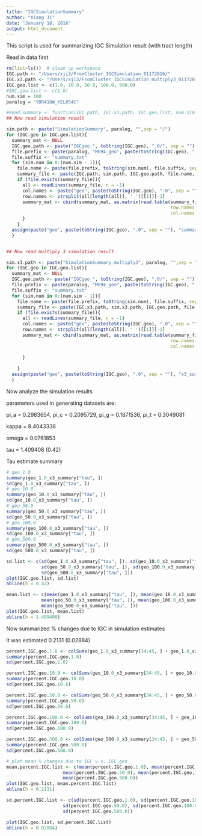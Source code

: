 ```yaml
---
title: "IGCSimulationSummary"
author: "Xiang Ji"
date: "January 18, 2016"
output: html_document
---
```


This script is used for summarizing IGC Simulation result (with tract length)

Read in data first
```r
rm(list=ls())  # clean up workspace
IGC.path <- "/Users/xji3/FromCluster_IGCSimulation_01172016/"
IGC.x3.path <- "/Users/xji3/FromCluster_IGCSimulation_multiply3_01172016/"
IGC.geo.list <- c(1.0, 10.0, 50.0, 100.0, 500.0)
#IGC.geo.list <- c(1.0)
num.sim = 100
paralog = "YDR418W_YEL054C"

#Read.summary <- function(IGC.path, IGC.x3.path, IGC.geo.list, num.sim = 100, paralog = "YDR418W_YEL054C"){
## Now read simulation result

sim.path <- paste("SimulationSummary", paralog, "",sep = "/")
for (IGC.geo in IGC.geo.list){
  summary_mat <- NULL
  IGC.geo.path <- paste("IGCgeo_", toString(IGC.geo), ".0/", sep = "")
  file.prefix <- paste(paralog, "MG94_geo", paste(toString(IGC.geo), ".0", sep = ""), "Sim", sep = "_")
  file.suffix <- "summary.txt"
  for (sim.num in 0:(num.sim - 1)){
    file.name <- paste(file.prefix, toString(sim.num), file.suffix, sep = "_")
    summary_file <- paste(IGC.path, sim.path, IGC.geo.path, file.name, sep = "")
    if (file.exists(summary_file)){
      all <- readLines(summary_file, n = -1)
      col.names <- paste("geo", paste(toString(IGC.geo), ".0", sep = ""), "sim", toString(sim.num), sep = "_")
      row.names <- strsplit(all[length(all)], ' ')[[1]][-1]
      summary_mat <- cbind(summary_mat, as.matrix(read.table(summary_file, 
                                                             row.names = row.names, 
                                                             col.names = col.names)))        
      }
    }
  assign(paste("geo", paste(toString(IGC.geo), ".0", sep = ""), "summary", sep = "_"), summary_mat)
  }


## Now read multiply 3 simulation result

sim.x3.path <- paste("SimulationSummary_multiply3", paralog, "",sep = "/")
for (IGC.geo in IGC.geo.list){
  summary_mat <- NULL
  IGC.geo.path <- paste("IGCgeo_", toString(IGC.geo), ".0/", sep = "")
  file.prefix <- paste(paralog, "MG94_geo", paste(toString(IGC.geo), ".0", sep = ""), "Sim", sep = "_")
  file.suffix <- "summary.txt"
  for (sim.num in 0:(num.sim - 1)){
    file.name <- paste(file.prefix, toString(sim.num), file.suffix, sep = "_")
    summary_file <- paste(IGC.x3.path, sim.x3.path, IGC.geo.path, file.name, sep = "")
    if (file.exists(summary_file)){
      all <- readLines(summary_file, n = -1)
      col.names <- paste("geo", paste(toString(IGC.geo), ".0", sep = ""), "sim", toString(sim.num), sep = "_")
      row.names <- strsplit(all[length(all)], ' ')[[1]][-1]
      summary_mat <- cbind(summary_mat, as.matrix(read.table(summary_file, 
                                                             row.names = row.names, 
                                                             col.names = col.names)))        
      
      }
    
    }
  assign(paste("geo", paste(toString(IGC.geo), ".0", sep = ""), "x3_summary", sep = "_"), summary_mat)
  }
```

Now analyze the simulation results

parameters used in generating datasets are:

pi_a = 0.2983654, pi_c = 0.2095729, pi_g = 0.1871536, pi_t = 0.3049081 

kappa = 8.4043336

omega = 0.0761853

tau = 1.409408  (0.42)

Tau estimate summary

```r
# geo_1.0
summary(geo_1.0_x3_summary["tau", ])
sd(geo_1.0_x3_summary["tau", ])
# geo_10.0
summary(geo_10.0_x3_summary["tau", ])
sd(geo_10.0_x3_summary["tau", ])
# geo_50.0
summary(geo_50.0_x3_summary["tau", ])
sd(geo_50.0_x3_summary["tau", ])
# geo_100.0
summary(geo_100.0_x3_summary["tau", ])
sd(geo_100.0_x3_summary["tau", ])
# geo_500.0
summary(geo_500.0_x3_summary["tau", ])
sd(geo_500.0_x3_summary["tau", ])

sd.list <- c(sd(geo_1.0_x3_summary["tau", ]), sd(geo_10.0_x3_summary["tau", ]),
             sd(geo_50.0_x3_summary["tau", ]), sd(geo_100.0_x3_summary["tau", ]),
             sd(geo_500.0_x3_summary["tau", ]))
plot(IGC.geo.list, sd.list)
abline(h = 0.42)

mean.list <- c(mean(geo_1.0_x3_summary["tau", ]), mean(geo_10.0_x3_summary["tau", ]),
             mean(geo_50.0_x3_summary["tau", ]), mean(geo_100.0_x3_summary["tau", ]),
             mean(geo_500.0_x3_summary["tau", ]))
plot(IGC.geo.list, mean.list)
abline(h = 1.409408)
```

Now summarized % changes due to IGC in simulation estimates

It was estimated 0.2131 (0.02884)
```r
percent.IGC.geo.1.0 <- colSums(geo_1.0_x3_summary[34:45, ] + geo_1.0_x3_summary[46:57, ]) / (colSums(geo_1.0_x3_summary[34:45, ] + geo_1.0_x3_summary[46:57, ] + geo_1.0_x3_summary[58:69, ]))
summary(percent.IGC.geo.1.0)
sd(percent.IGC.geo.1.0)

percent.IGC.geo.10.0 <- colSums(geo_10.0_x3_summary[34:45, ] + geo_10.0_x3_summary[46:57, ]) / (colSums(geo_10.0_x3_summary[34:45, ] + geo_10.0_x3_summary[46:57, ] + geo_10.0_x3_summary[58:69, ]))
summary(percent.IGC.geo.10.0)
sd(percent.IGC.geo.10.0)

percent.IGC.geo.50.0 <- colSums(geo_50.0_x3_summary[34:45, ] + geo_50.0_x3_summary[46:57, ]) / (colSums(geo_50.0_x3_summary[34:45, ] + geo_50.0_x3_summary[46:57, ] + geo_50.0_x3_summary[58:69, ]))
summary(percent.IGC.geo.50.0)
sd(percent.IGC.geo.50.0)

percent.IGC.geo.100.0 <- colSums(geo_100.0_x3_summary[34:45, ] + geo_100.0_x3_summary[46:57, ]) / (colSums(geo_100.0_x3_summary[34:45, ] + geo_100.0_x3_summary[46:57, ] + geo_100.0_x3_summary[58:69, ]))
summary(percent.IGC.geo.100.0)
sd(percent.IGC.geo.100.0)

percent.IGC.geo.500.0 <- colSums(geo_500.0_x3_summary[34:45, ] + geo_500.0_x3_summary[46:57, ]) / (colSums(geo_500.0_x3_summary[34:45, ] + geo_500.0_x3_summary[46:57, ] + geo_500.0_x3_summary[58:69, ]))
summary(percent.IGC.geo.500.0)
sd(percent.IGC.geo.500.0)

# plot mean % changes due to IGC v.s. IGC_geo
mean.percent.IGC.list <- c(mean(percent.IGC.geo.1.0), mean(percent.IGC.geo.10.0), 
                     mean(percent.IGC.geo.50.0), mean(percent.IGC.geo.100.0),
                     mean(percent.IGC.geo.500.0))
plot(IGC.geo.list, mean.percent.IGC.list)
abline(h = 0.2131)

sd.percent.IGC.list <- c(sd(percent.IGC.geo.1.0), sd(percent.IGC.geo.10.0), 
                     sd(percent.IGC.geo.50.0), sd(percent.IGC.geo.100.0),
                     sd(percent.IGC.geo.500.0))

plot(IGC.geo.list, sd.percent.IGC.list)
abline(h = 0.02884)
```
